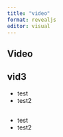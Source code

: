 ```yaml
---
title: "video"
format: revealjs
editor: visual
---
```



<!-- ## vid1 -->

<!-- ```{=html} -->
<!-- <video data-autoplay src="http://clips.vorwaerts-gmbh.de/big_buck_bunny.mp4"></video> -->
<!-- tst -->
<!-- ``` -->
<!-- ## vid2 -->

<!-- <video data-autoplay src="http://clips.vorwaerts-gmbh.de/big_buck_bunny.mp4"> -->

<!-- </video> -->

## 

<section data-background-video="https://static.slid.es/site/homepage/v1/homepage-video-editor.mp4" data-background-video-loop data-background-video-muted>

<h2>Video</h2>

</section>

## vid3

<section data-background-video="AI2.mp4" data-background-video-loop data-background-video-muted data-background-opacity="0.5">

::: incremental
-   test
-   test2
:::

</section>

##  {background-video="AI.mp4" background-opacity="0.3"}

::: incremental
-   test
-   test2
:::

##  {background-video="https://videos.example.com/intro-cern.mp4"}

##  {background-video="https://youtu.be/wo9vZccmqwc?autoplay=1"}

##  {background-video="\"https://vimeo.com/548291297"}

##  {background-video="https://videos.example.com/intro-cern.mp4"}

##  {background-video="https://youtu.be/wo9vZccmqwc"}

##  {background-video="https://vimeo.com/548291297"}
